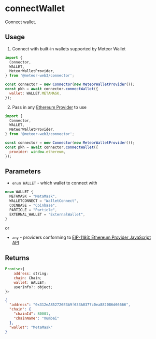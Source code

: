 # connectWallet

Connect wallet.

## Usage

1. Connect with built-in wallets supported by Meteor Wallet

```js
import {
  Connector,
  WALLET,
  MeteorWalletProvider,
} from '@meteor-web3/connector';

const connector = new Connector(new MeteorWalletProvider());
const pkh = await connector.connectWallet({
  wallet: WALLET.METAMASK,
});
```

2. Pass in any [Ethereum Provider](https://eips.ethereum.org/EIPS/eip-1193) to use

```js
import {
  Connector,
  WALLET,
  MeteorWalletProvider,
} from '@meteor-web3/connector';

const connector = new Connector(new MeteorWalletProvider());
const pkh = await connector.connectWallet({
  provider: window.ethereum,
});
```

## Parameters

- `enum WALLET` - which wallet to connect with

```js
enum WALLET {
  METAMASK = "MetaMask",
  WALLETCONNECT = "WalletConnect",
  COINBASE = "Coinbase",
  PARTICLE = "Particle",
  EXTERNAL_WALLET = "ExternalWallet",
}
```

or

- `any` - providers conforming to [EIP-1193: Ethereum Provider JavaScript API](https://eips.ethereum.org/EIPS/eip-1193)

## Returns

```js
Promise<{
    address: string;
    chain: Chain;
    wallet: WALLET;
    userInfo?: object;
}>
```

```json
{
  "address": "0x312eA852726E3A9f633A0377c0ea882086d66666",
  "chain": {
    "chainId": 80001,
    "chainName": "mumbai"
  },
  "wallet": "MetaMask"
}
```
